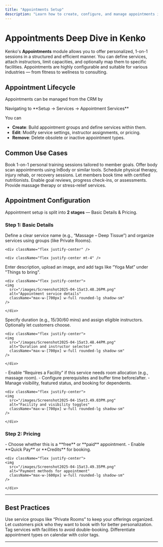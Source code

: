 ```yaml
---
title: "Appointments Setup"
description: "Learn how to create, configure, and manage appointments in Kenko. Ideal for personalized services like consultations, massages, and more"
---
```


# Appointments Deep Dive in Kenko

Kenko's **Appointments** module allows you to offer personalized, 1-on-1 sessions in a structured and efficient manner. You can define services, attach instructors, limit capacities, and optionally map them to specific facilities. Appointments are highly configurable and suitable for various industries — from fitness to wellness to consulting.

## Appointment Lifecycle

Appointments can be managed from the CRM by

<Note>
  Navigating to **Setup → Services → Appointment Services**
</Note>

You can

- **Create**: Build appointment groups and define services within them.
- **Edit**: Modify service settings, instructor assignments, or pricing.
- **Remove**: Delete obsolete or inactive appointment types.

## Common Use Cases

<CardGroup cols="2">
  <Card title="Personal Training" icon="dumbbell">
    Book 1-on-1 personal training sessions tailored to member goals.
  </Card>
  <Card title="Body Composition Analysis" icon="weight-scale">
    Offer body scan appointments using InBody or similar tools.
  </Card>
  <Card title="Physiotherapy & Recovery" icon="heart-pulse">
    Schedule physical therapy, injury rehab, or recovery sessions.
  </Card>
  <Card title="Nutrition Consults" icon="apple-whole">
    Let members book time with certified nutritionists.
  </Card>
  <Card title="Goal Planning / 1-on-1 Check-ins" icon="clipboard-check">
    Enable goal reviews, progress check-ins, or assessments.
  </Card>
  <Card title="Massage & Relaxation" icon="spa">
    Provide massage therapy or stress-relief services.
  </Card>
</CardGroup>

## Appointment Configuration

Appointment setup is split into **2 stages** — Basic Details & Pricing.

### Step 1: Basic Details

<AccordionGroup>
  <Accordion title="Appointment Name & Group" icon="signature">
    Define a clear service name (e.g., “Massage – Deep Tissue”) and organize services using groups (like Private Rooms).

    <div className="flex justify-center" />

    <div className="flex justify-center mt-4" />
  </Accordion>
  <Accordion title="Service Details" icon="pen-to-square">
    Enter description, upload an image, and add tags like “Yoga Mat” under "Things to bring".

    <div className="flex justify-center">
    <img
      src="/images/Screenshot2025-04-15at3.48.26PM.png"
      alt="Appointment service details"
      className="max-w-[700px] w-full rounded-lg shadow-sm"
    />

    </div>
  </Accordion>
  <Accordion title="Duration & Instructors" icon="user-clock">
    Specify duration (e.g., 15/30/60 mins) and assign eligible instructors. Optionally let customers choose.

    <div className="flex justify-center">
    <img
      src="/images/Screenshot2025-04-15at3.48.44PM.png"
      alt="Duration and instructor selector"
      className="max-w-[700px] w-full rounded-lg shadow-sm"
    />

    </div>
  </Accordion>
  <Accordion title="Facility, Prerequisites, Visibility" icon="building">
    - Enable “Requires a Facility” if this service needs room allocation (e.g., massage room).
    - Configure prerequisites and buffer time before/after.
    - Manage visibility, featured status, and booking for dependents.

    <div className="flex justify-center">
    <img
      src="/images/Screenshot2025-04-15at3.49.03PM.png"
      alt="Facility and visibility toggles"
      className="max-w-[700px] w-full rounded-lg shadow-sm"
    />

    </div>
  </Accordion>
</AccordionGroup>

### Step 2: Pricing

<AccordionGroup>
  <Accordion title="Set Price Type & Payment Modes" icon="money-bill">
    - Choose whether this is a **free** or **paid** appointment.
    - Enable **Quick Pay** or **Credits** for booking.

    <div className="flex justify-center">
    <img
      src="/images/Screenshot2025-04-15at3.49.35PM.png"
      alt="Payment methods for appointment"
      className="max-w-[600px] w-full rounded-lg shadow-sm"
    />

    </div>
  </Accordion>
</AccordionGroup>

---

## Best Practices

<CardGroup cols="2">
  <Card title="Group by Service Type" icon="layer-group" iconType="solid">
    Use service groups like “Private Rooms” to keep your offerings organized.
  </Card>
  <Card title="Enable Instructor Selection" icon="user-check" iconType="solid">
    Let customers pick who they want to book with for better personalization.
  </Card>
  <Card title="Use Facility Tagging for Conflicts" icon="house" iconType="solid">
    Tag services with facilities to avoid double-booking.
  </Card>
  <Card title="Color Code for Visibility" icon="palette" iconType="solid">
    Differentiate appointment types on calendar with color tags.
  </Card>
</CardGroup>

---
